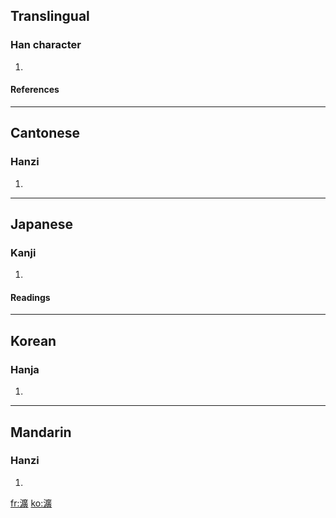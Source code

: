 ==Translingual==
===Han character===
{{Han char|rn=85|rad=水|as=15|sn=18|four=3018<sub>6</sub>|canj=水戈廿金 (EITC)}}
# {{defn|Han|sort=水15}}
====References====
{{Han ref|kx=0658.370|dkj=18594|dj=1068.310|hdz=31771.100|uh=7007|ud=28679|bh=EFEB|bd=61419}}

----
==Cantonese==
===Hanzi===
{{yue-hanzi|jyut=|y=wong2}}
# {{defn|Cantonese}}

----
==Japanese==
===Kanji===
{{ja-kanji|grade=|rs=水15}}
# {{defn|Japanese}} 
====Readings====
{{ja-readings|on=[[おう]] (ō), [[こう]] (kō)|kun=}}

----
==Korean==
===Hanja===
{{ko-hanja|hangeul=왕|eumhun=|rv=wang|mr=wang|y=wang}}
# {{defn|Korean}}

----
==Mandarin==
===Hanzi===
{{cmn-hanzi|pin=[[chèn]] (chen4), [[pán]] (pan2), [[wǎng]] (wang3)|wg=ch'en<sup>4</sup>, p'an<sup>2</sup>, wang<sup>3</sup>}}
# {{defn|Mandarin}}

[[fr:瀇]]
[[ko:瀇]]